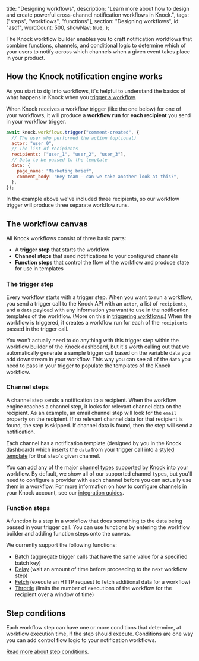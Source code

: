   title: "Designing workflows",
  description:
    "Learn more about how to design and create powerful cross-channel notification workflows in Knock.",
  tags: ["steps", "workflows", "functions"],
  section: "Designing workflows",
  id: "asdf",
  wordCount: 500,
  showNav: true,
};


The Knock workflow builder enables you to craft notification workflows that combine functions, channels, and conditional logic to determine which of your users to notify across which channels when a given event takes place in your product.

## How the Knock notification engine works

As you start to dig into workflows, it's helpful to understand the basics of what happens in Knock when you [trigger a workflow](/send-notifications/triggering-workflows).

When Knock receives a workflow trigger (like the one below) for one of your workflows, it will produce a **workflow run** for **each recipient** you send in your workflow trigger.

```js A workflow trigger for three recipients
await knock.workflows.trigger("comment-created", {
  // The user who performed the action (optional)
  actor: "user_0",
  // The list of recipients
  recipients: ["user_1", "user_2", "user_3"],
  // Data to be passed to the template
  data: {
    page_name: "Marketing brief",
    comment_body: "Hey team — can we take another look at this?",
  },
});
```

In the example above we've included three recipients, so our workflow trigger will produce three separate workflow runs.

## The workflow canvas

All Knock workflows consist of three basic parts:

- A **trigger step** that starts the workflow
- **Channel steps** that send notifications to your configured channels
- **Function steps** that control the flow of the workflow and produce state for use in templates

### The trigger step

Every workflow starts with a trigger step. When you want to run a workflow, you send a trigger call to the Knock API with an `actor`, a list of `recipients`, and a `data` payload with any information you want to use in the notification templates of the workflow. (More on this in [triggering workflows](/send-notifications/triggering-workflows).) When the workflow is triggered, it creates a workflow run for each of the `recipients` passed in the trigger call.

You won't actually need to do anything with this trigger step within the workflow builder of the Knock dashboard, but it's worth calling out that we automatically generate a sample trigger call based on the variable data you add downstream in your workflow. This way you can see all of the `data` you need to pass in your trigger to populate the templates of the Knock workflow.

### Channel steps

A channel step sends a notification to a recipient. When the workflow engine reaches a channel step, it looks for relevant channel data on the recipient. As an example, an email channel step will look for the `email` property on the recipient. If no relevant channel data for that recipient is found, the step is skipped. If channel data is found, then the step will send a notification.

Each channel has a notification template (designed by you in the Knock dashboard) which inserts the `data` from your trigger call into a [styled template](/send-notifications/designing-workflows/template-editor) for that step's given channel.

You can add any of the major [channel types supported by Knock](/integrations/overview#supported-channel-providers) into your workflow. By default, we show all of our supported channel types, but you'll need to configure a provider with each channel before you can actually use them in a workflow. For more information on how to configure channels in your Knock account, see our [integration guides](/integrations/overview).

### Function steps

A function is a step in a workflow that does something to the data being passed in your trigger call. You can use functions by entering the workflow builder and adding function steps onto the canvas.

We currently support the following functions:

- [Batch](/send-notifications/designing-workflows/batch-function) (aggregate trigger calls that have the same value for a specified batch key)
- [Delay](/send-notifications/designing-workflows/delay-function) (wait an amount of time before proceeding to the next workflow step)
- [Fetch](/send-notifications/designing-workflows/fetch-function) (execute an HTTP request to fetch additional data for a workflow)
- [Throttle](/send-notifications/designing-workflows/throttle-function) (limits the number of executions of the workflow for the recipient over a window of time)

## Step conditions

Each workflow step can have one or more conditions that determine, at workflow execution time, if the step should execute. Conditions are one way you can add control flow logic to your notification workflows.

[Read more about step conditions](/send-notifications/designing-workflows/step-conditions).


